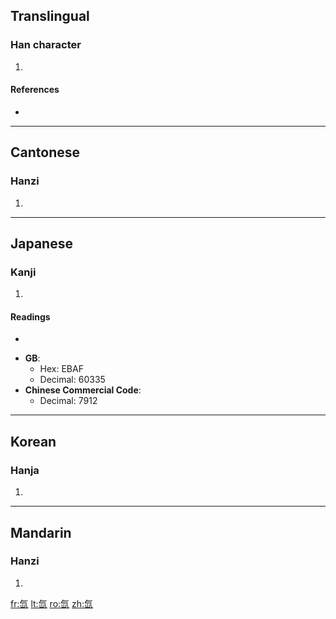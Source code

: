 ==Translingual==

===Han character===
{{Han char|rn=84|rad=气|as=03|sn=7|four=8071<sub>7</sub>|canj=人弓山 (ONU)}}

# {{defn|Han|sort=气03}}

====References====
* {{Han ref|kx=0599.041|dkj=17047|hdz=32010.070|uh=6C19|ud=27673|bh=CB49|bd=52041}}

----

==Cantonese==

===Hanzi===
{{yue-hanzi|jyut=|y=saan1, sin1}}

# {{defn|Cantonese|sort=气03}}

----

==Japanese==

===Kanji===
{{ja-kanji|grade=|rs=气03}}

# {{defn|Japanese}}

====Readings====
* {{ja-readings|on=[[せん]] (sen)|kun=}}

* '''GB''':
** Hex: EBAF
** Decimal: 60335
* '''Chinese Commercial Code''':
** Decimal: 7912
----

==Korean==

===Hanja===
{{ko-hanja|hangeul=선|eumhun=|rv=seon|mr=sŏn|y=sen}}

# {{defn|Korean}}
----

==Mandarin==

===Hanzi===
{{cmn-hanzi|pin=[[xiān]] ([[xian1]])|wg=hsien<sup>1</sup>}}

# {{defn|Mandarin|sort=气03}}

[[fr:氙]]
[[lt:氙]]
[[ro:氙]]
[[zh:氙]]